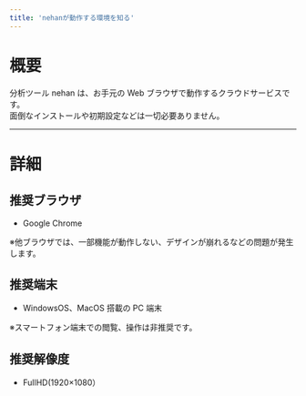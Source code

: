 ```yaml
---
title: 'nehanが動作する環境を知る'
---
```


# 概要

分析ツール nehan は、お手元の Web ブラウザで動作するクラウドサービスです。  
面倒なインストールや初期設定などは一切必要ありません。

---

# 詳細

## 推奨ブラウザ

- Google Chrome

※他ブラウザでは、一部機能が動作しない、デザインが崩れるなどの問題が発生します。

## 推奨端末

- WindowsOS、MacOS 搭載の PC 端末

※スマートフォン端末での閲覧、操作は非推奨です。

## 推奨解像度

- FullHD(1920×1080）
